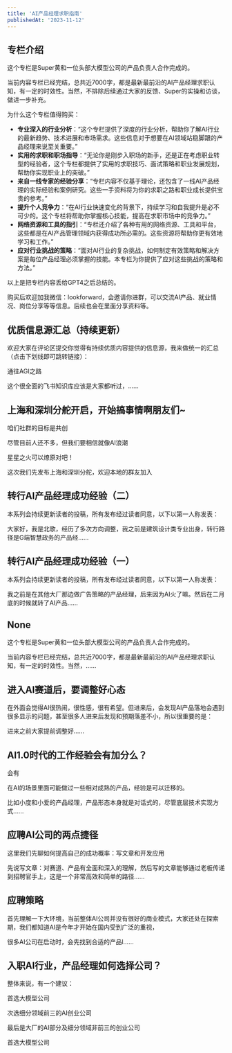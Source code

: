 ```yaml
---
title: 'AI产品经理求职指南'
publishedAt: '2023-11-12'
---
```


## 专栏介绍

这个专栏是Super黄和一位头部大模型公司的产品负责人合作完成的。

当前内容专栏已经完结，总共近7000字，都是最新最前沿的AI产品经理求职认知，有一定的时效性。当然，不排除后续通过大家的反馈、Super的实操和访谈，做进一步补充。

为什么这个专栏值得购买：

* **专业深入的行业分析**：“这个专栏提供了深度的行业分析，帮助你了解AI行业的最新趋势、技术进展和市场需求。这些信息对于想要在AI领域站稳脚跟的产品经理来说至关重要。”
* **实用的求职和职场指导**：“无论你是刚步入职场的新手，还是正在考虑职业转型的经验者，这个专栏都提供了实用的求职技巧、面试策略和职业发展规划，帮助你实现职业上的突破。”
* **来自一线专家的经验分享**：“专栏内容不仅基于理论，还包含了一线AI产品经理的实际经验和案例研究。这些一手资料将为你的求职之路和职业成长提供宝贵的参考。”
* **提升个人竞争力**：“在AI行业快速变化的背景下，持续学习和自我提升是必不可少的。这个专栏将帮助你掌握核心技能，提高在求职市场中的竞争力。”
* **网络资源和工具的指引**：“专栏还介绍了各种有用的网络资源、工具和平台，这些都是在AI产品管理领域内获得成功所必需的。这些资源将帮助你更有效地学习和工作。”
* **应对行业挑战的策略**：“面对AI行业的复杂挑战，如何制定有效策略和解决方案是每位产品经理必须掌握的技能。本专栏为你提供了应对这些挑战的策略和方法。”

以上是把专栏内容丢给GPT4之后总结的。

购买后欢迎加我微信：lookforward，会邀请你进群，可以交流AI产品、就业情况、岗位分享等等信息。后续也会在里面分享资料等。



## 优质信息源汇总（持续更新）
欢迎大家在评论区提交你觉得有持续优质内容提供的信息源，我来做统一的汇总（点击下划线即可跳转链接）：

通往AGI之路

这个很全面的飞书知识库应该是大家都听过，......

## 上海和深圳分舵开启，开始搞事情啊朋友们~
咱们社群的目标是共创

尽管目前人还不多，但我们要相信就像AI浪潮

星星之火可以燎原对吧！

这次我们先发布上海和深圳分舵，欢迎本地的群友加入

## 转行AI产品经理成功经验（二）
本系列会持续更新读者的投稿，所有发布经过读者同意，以下以第一人称发表：

大家好，我是北歌，经历了多次方向调整，我之前是建筑设计类专业出身，转行路径是G端智慧政务的产品经......

## 转行AI产品经理成功经验（一）
本系列会持续更新读者的投稿，所有发布经过读者同意，以下以第一人称发表：

我之前是在其他大厂那边做广告策略的产品经理，后来因为AI火了嘛。然后在二月底的时候就转了AI产品......

## None
这个专栏是Super黄和一位头部大模型公司的产品负责人合作完成的。

当前内容专栏已经完结，总共近7000字，都是最新最前沿的AI产品经理求职认知，有一定的时效性。当然，......

## 进入AI赛道后，要调整好心态
在外面会觉得AI很热闹，很性感，很有希望。但进来后，会发现AI产品落地会遇到很多显示的问题，甚至很多人进来后发现和预期落差不小，所以很重要的是：

进来之前大家提前调整好......

## AI1.0时代的工作经验会有加分么？
会有

在AI的场景里面可能做过一些相对成熟的产品，经验是可以迁移的。

比如小度和小爱的产品经理，产品形态本身就是对话式的，尽管底层技术实现方式......

## 应聘AI公司的两点捷径
这里我们先聊如何提高自己的成功概率：写文章和开发应用

先说写文章：对赛道、产品有全面和深入的理解，然后写的文章能够通过老板传递到招聘官手上，这是一个非常高效和简单的路径......

## 应聘策略
首先理解一下大环境，当前整体AI公司并没有很好的商业模式，大家还处在探索期，我们都知道AI是今年才开始在国内受到广泛的重视，

很多AI公司在启动时，会先找到合适的产品l......

## 入职AI行业，产品经理如何选择公司？
整体来说，有一个建议：

首选大模型公司

次选细分领域前三的AI创业公司

最后是大厂的AI部分及细分领域非前三的创业公司

首选大模型公司